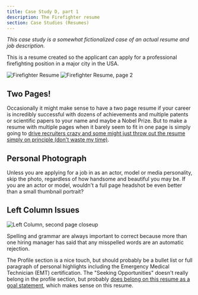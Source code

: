 ```yaml
---
title: Case Study D, part 1
description: The Firefighter resume
section: Case Studies (Resumes)
---
```


*This case study is a somewhat fictionalized case of an actual resume and job description.*

This is a resume created so the applicant can apply for a professional firefighting position in a major city in the USA.

![Firefighter Resume](/assets/resumes/fire1/firefighter-resume-1.jpg)
![Firefighter Resume, page 2](/assets/resumes/fire1/firefighter-resume-2.jpg)

## Two Pages!

Occasionally it might make sense to have a two page resume if your career is incredibly successful with dozens of achievements and multiple patents or scientific papers to your name and maybe a Nobel Prize. 
But to make a resume with multiple pages when it barely seem to fit in one page is simply going to [drive recruiters crazy and some might just throw out the resume simply on principle (don't waste my time)](/en/common-ideas/recruiters-are-busy).

## Personal Photograph

Unless you are applying for a job in as an actor, model or media personality, skip the photo, regardless of how handsome and beautiful you may be. If you are an actor or model, wouldn't a full page headshot be even better than a small thumbnail portrait?

## Left Column Issues

![Left Column, second page closeup](/assets/resumes/fire1/fire-left-column.jpg)

Spelling and grammar are always important to correct because more than one hiring manager has said that any misspelled words are an automatic rejection. 

The Profile section is a nice touch, but should probably be a bullet list or full paragraph of personal highlights including the Emergency Medical Technician (EMT) certification. The "Seeking Opportunities" doesn't really belong in the profile section, but probably [does belong on this resume as a goal statement](/en/resume/tips/goal-is-optional), which makes sense on this resume.